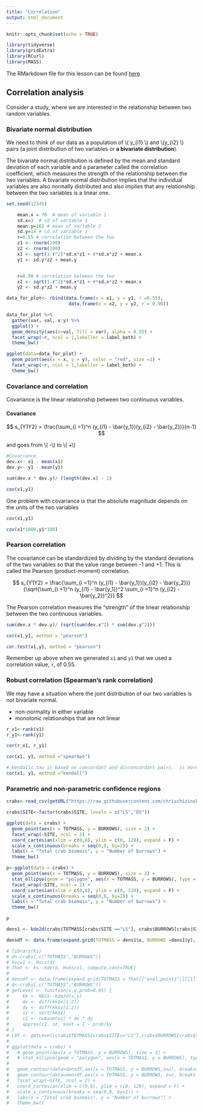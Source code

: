 ```yaml
---
title: "Correlation"
output: html_document
---
```


```r
knitr::opts_chunk$set(echo = TRUE)

```

```r
library(tidyverse)
library(gridExtra)
library(RCurl)
library(MASS)
```


The RMarkdown file for this lesson can be found [here]()

## Correlation analysis

Consider a study, where we are interested in the relationship between two random variables. 

### Bivariate normal distribution

We need to think of our data as a population of \\( y_{i1} \\) and \\(y_{i2} \\) pairs (a joint distribution of two variables or **a bivariate distribution**).  

The bivariate normal distribution is defined by the mean and standard deviation of each variable and a parameter called the correlation coefficient, which measures the strength of the relationship between the two variables. A bivariate normal distribution implies that the individual variables are also normally distributed and also implies that any relationship between the two variables is a linear one.

```r
set.seed(12345)

    mean.x = 70  # mean of variable 1
    sd.x=3  # sd of variable 1
    mean.y=162 # mean of variable 2
    sd.y=14 # sd of variable 1
    r=0.55 # correlation between the two
    z1 <- rnorm(100)
    z2 <- rnorm(100)
    x1 <- sqrt(1-r^2)*sd.x*z1 + r*sd.x*z2 + mean.x
    y1 <- sd.y*z2 + mean.y


    r=0.90 # correlation between the two
    x2 <- sqrt(1-r^2)*sd.x*z1 + r*sd.x*z2 + mean.x
    y2 <- sd.y*z2 + mean.y

data_for_plot<- rbind(data.frame(x = x1, y = y1, r =0.55),
                       data.frame(x = x2, y = y2, r = 0.90))


```

```r

data_for_plot %>% 
  gather(var, val, x:y) %>% 
  ggplot() +
  geom_density(aes(x=val, fill = var), alpha = 0.55) +
  facet_wrap(~r, ncol = 1,labeller = label_both) +
  theme_bw()

ggplot(data=data_for_plot) +
  geom_point(aes(x = x, y = y), color = "red", size =1) + 
  facet_wrap(~r, ncol = 1,labeller = label_both) +
  theme_bw()
```

### Covariance and correlation

Covariance is the linear relationship between two continuous variables.  

#### Covariance 

$$ s_{Y1Y2} = \frac{\sum_{i =1}^n (y_{i1} - \bar{y_1})(y_{i2} - \bar{y_2})}{n-1} $$

and goes from \\( -\infty \\) to \\( +\infty \\)

```r
#Covariance
dev.x<- x1 - mean(x1)
dev.y<- y1 - mean(y1)

sum(dev.x * dev.y)/ (length(dev.x) - 1)

cov(x1,y1)

```

One problem with covariance is that the absolute magnitude depends on the units of the two variables

```r
cov(x1,y1)

cov(x1*1000,y1*100)
```

 

### Pearson correlation

The covariance can be standardized by dividing by the standard deviations of the two variables so that the value range between -1 and +1.  This is called the Pearson (product-moment) correlation. 

$$ s_{Y1Y2} = \frac{\sum_{i =1}^n (y_{i1} - \bar{y_1})(y_{i2} - \bar{y_2})}{\sqrt{\sum_{i =1}^n (y_{i1} - \bar{y_1})^2 \sum_{i =1}^n (y_{i2} - \bar{y_2})^2}} $$

The Pearson correlation measures the "strength" of the linear relationship between the two continuous variables.  

```r
sum(dev.x * dev.y)/ (sqrt(sum(dev.x^2) * sum(dev.y^2))) 

cor(x1,y1, method = "pearson")

cor.test(x1,y1, method = "pearson")
```

Remember up above when we generated `x1` and `y1` that we used a correlation value, `r`, of 0.55. 

### Robust correlation (Spearman's rank correlation)

We may have a situation where the joint distribution of our two variables is not bivariate normal. 
  
  - non-normality in either variable
  - monotonic relationships that are not linear
  
  
```r
r_x1<-rank(x1)
r_y1<-rank(y1)

cor(r_x1, r_y1)

cor(x1, y1, method ="spearman")

# Kendalls tau is based on concordant and disconcordant pairs.  is more conservative than spearman
cor(x1, y1, method ="kendall")

```


### Parametric and non-parametric confidence regions



```r

crabs<-read_csv(getURL("https://raw.githubusercontent.com/chrischizinski/SNR_R_Group/master/data/ExperimentalDesignData/chpt5/green.csv"))

crabs$SITE<-factor(crabs$SITE, levels = c("LS","DS"))

ggplot(data = crabs) +
  geom_point(aes(x = TOTMASS, y = BURROWS), size = 2) +
  facet_wrap(~SITE, ncol = 2) +
  coord_cartesian(xlim = c(0,8), ylim = c(0, 120), expand = F) +
  scale_x_continuous(breaks = seq(0,8, by=2)) +
  labs(x = "Total crab biomass", y = "Number of burrows") +
  theme_bw()

```

```r
p<-ggplot(data = crabs) +
  geom_point(aes(x = TOTMASS, y = BURROWS), size = 2) +
  stat_ellipse(geom = "polygon", aes(x = TOTMASS, y = BURROWS), type = "norm", level = 0.95, fill = "pink", alpha = 0.25, color = "black") +
  facet_wrap(~SITE, ncol = 2) +
  coord_cartesian(xlim = c(0,8), ylim = c(0, 120), expand = F) +
  scale_x_continuous(breaks = seq(0,8, by=2)) +
  labs(x = "Total crab biomass", y = "Number of burrows") +
  theme_bw()

p
```

```r
dens1 <- kde2d(crabs$TOTMASS[crabs$SITE =="LS"], crabs$BURROWS[crabs$SITE =="LS"], n = 100, lims = c(0,8,0,120))

densdf <- data.frame(expand.grid(TOTMASS = dens1$x, BURROWS =dens1$y), z = as.vector(dens1$z), SITE = "LS")

# library(ks)
# d<-crabs[,c("TOTMASS","BURROWS")]
# hscv1 <- Hscv(d)
# fhat <- ks::kde(d, H=hscv1, compute.cont=TRUE)
# 
# densdf <- data.frame(expand.grid(TOTMASS = fhat[["eval.points"]][[1]], BURROWS =fhat[["eval.points"]][[2]]), z = as.vector(fhat[['estimate']]), SITE = "LS")
# d<-crabs[,c("TOTMASS","BURROWS")]
# getLevel <- function(x,y,prob=0.95) {
#     kk <- MASS::kde2d(x,y)
#     dx <- diff(kk$x[1:2])
#     dy <- diff(kk$y[1:2])
#     sz <- sort(kk$z)
#     c1 <- cumsum(sz) * dx * dy
#     approx(c1, sz, xout = 1 - prob)$y
# }
# L95 <- getLevel(crabs$TOTMASS[crabs$SITE=="LS"],crabs$BURROWS[crabs$SITE=="LS"])
# 
# ggplot(data = crabs) +
#   # geom_point(aes(x = TOTMASS, y = BURROWS), size = 2) +
#   # stat_ellipse(geom = "polygon", aes(x = TOTMASS, y = BURROWS), type = "norm", level = 0.95, fill = "pink", alpha = 0.25, color = "black") +
# 
#   geom_contour(data=densdf,aes(x = TOTMASS, y = BURROWS,z=z), breaks=L95, color="red")
#   geom_contour(data=densdf,aes(x = TOTMASS, y = BURROWS, z=z, breaks = L95)) +
#   facet_wrap(~SITE, ncol = 2) +
#   coord_cartesian(xlim = c(0,8), ylim = c(0, 120), expand = F) +
#   scale_x_continuous(breaks = seq(0,8, by=2)) +
#   labs(x = "Total crab biomass", y = "Number of burrows") +
#   theme_bw()

```


